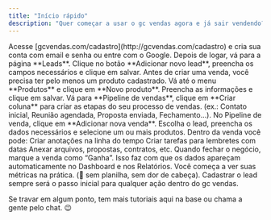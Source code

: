```yaml
---
title: "Início rápido"
description: "Quer começar a usar o gc vendas agora e já sair vendendo? Segue o passo a passo rápido pra configurar tudo em poucos minutos."
---
```


<Steps>
  <Step title="Crie sua conta">
    Acesse [gcvendas.com/cadastro](http://gcvendas.com/cadastro) e cria sua
    conta com email e senha ou entre com o Google.
  </Step>
  <Step title="Cadastre seu lead">
    Depois de logar, vá para a página **Leads**. Clique no botão **Adicionar
    novo lead**, preencha os campos necessários e clique em salvar.
  </Step>
  <Step title="Cadastre seu produto">
    Antes de criar uma venda, você precisa ter pelo menos um produto cadastrado.
    Vá até o menu **Produtos** e clique em **Novo produto**. Preencha as
    informações e clique em salvar.
  </Step>
  <Step title="Crie seu pipeline de vendas">
    Vá para **Pipeline de vendas**, clique em **Criar coluna** para criar as
    etapas do seu processo de vendas. (ex.: Contato inicial, Reunião agendada,
    Proposta enviada, Fechamento...).
  </Step>
  <Step title="Crie sua primeira venda">
    No Pipeline de venda, clique em **Adicionar nova venda**. Escolha o lead,
    preencha os dados necessários e selecione um ou mais produtos.
  </Step>
  <Step title="Dê vida à sua venda">
    Dentro da venda você pode: Criar anotações na linha do tempo Criar tarefas
    para lembretes com datas Anexar arquivos, propostas, contratos, etc.
  </Step>
  <Step title="Marque a venda como ganha">
    Quando fechar o negócio, marque a venda como “Ganha”. Isso faz com que os
    dados apareçam automaticamente no Dashboard e nos Relatórios. Você começa a
    ver suas métricas na prática. (👀 sem planilha, sem dor de cabeça).
  </Step>
</Steps>

<Note>
  Cadastrar o lead sempre será o passo inicial para qualquer ação dentro do gc
  vendas.
</Note>

Se travar em algum ponto, tem mais tutoriais aqui na base ou chama a gente pelo chat. 😉
